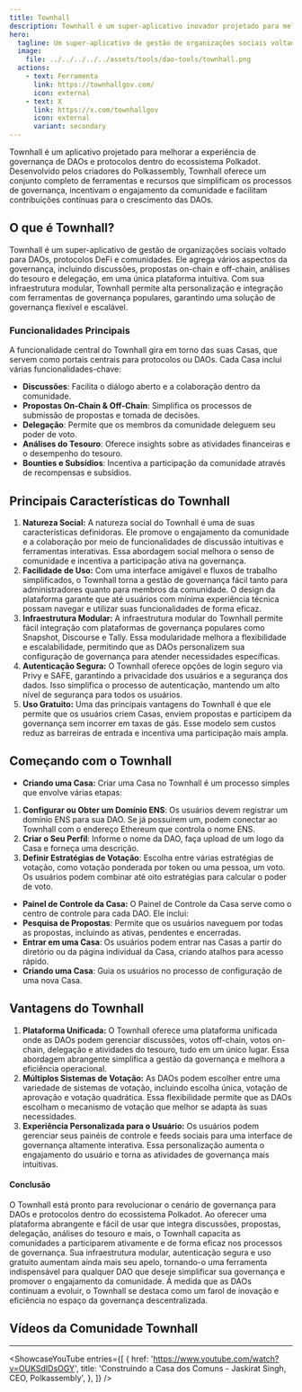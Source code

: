 ```yaml
---
title: Townhall
description: Townhall é um super-aplicativo inovador projetado para melhorar a experiência de governança de Organizações Autônomas Descentralizadas (DAOs) e protocolos dentro do ecossistema Polkadot e além.
hero:
  tagline: Um super-aplicativo de gestão de organizações sociais voltado para DAOs, protocolos DeFi e comunidades.
  image: 
    file: ../../../../../assets/tools/dao-tools/townhall.png
  actions:
    - text: Ferramenta
      link: https://townhallgov.com/
      icon: external
    - text: X
      link: https://x.com/townhallgov
      icon: external
      variant: secondary
---
```



Townhall é um aplicativo projetado para melhorar a experiência de governança de DAOs e protocolos dentro do ecossistema Polkadot. 
Desenvolvido pelos criadores do Polkassembly, Townhall oferece um conjunto completo de ferramentas e recursos que simplificam os processos de governança, incentivam o engajamento da comunidade e facilitam contribuições contínuas para o crescimento das DAOs. 

## O que é Townhall?
Townhall é um super-aplicativo de gestão de organizações sociais voltado para DAOs, protocolos DeFi e comunidades. Ele agrega vários aspectos da governança, incluindo discussões, propostas on-chain e off-chain, análises do tesouro e delegação, em uma única plataforma intuitiva. Com sua infraestrutura modular, Townhall permite alta personalização e integração com ferramentas de governança populares, garantindo uma solução de governança flexível e escalável.

### Funcionalidades Principais
A funcionalidade central do Townhall gira em torno das suas Casas, que servem como portais centrais para protocolos ou DAOs. Cada Casa inclui várias funcionalidades-chave:
- **Discussões**: Facilita o diálogo aberto e a colaboração dentro da comunidade.
- **Propostas On-Chain & Off-Chain**: Simplifica os processos de submissão de propostas e tomada de decisões.
- **Delegação**: Permite que os membros da comunidade deleguem seu poder de voto.
- **Análises do Tesouro**: Oferece insights sobre as atividades financeiras e o desempenho do tesouro.
- **Bounties e Subsídios**: Incentiva a participação da comunidade através de recompensas e subsídios.

## Principais Características do Townhall
1. **Natureza Social:** A natureza social do Townhall é uma de suas características definidoras. Ele promove o engajamento da comunidade e a colaboração por meio de funcionalidades de discussão intuitivas e ferramentas interativas. Essa abordagem social melhora o senso de comunidade e incentiva a participação ativa na governança.
2. **Facilidade de Uso:** Com uma interface amigável e fluxos de trabalho simplificados, o Townhall torna a gestão de governança fácil tanto para administradores quanto para membros da comunidade. O design da plataforma garante que até usuários com mínima experiência técnica possam navegar e utilizar suas funcionalidades de forma eficaz.
3. **Infraestrutura Modular:** A infraestrutura modular do Townhall permite fácil integração com plataformas de governança populares como Snapshot, Discourse e Tally. Essa modularidade melhora a flexibilidade e escalabilidade, permitindo que as DAOs personalizem sua configuração de governança para atender necessidades específicas.
4. **Autenticação Segura:** O Townhall oferece opções de login seguro via Privy e SAFE, garantindo a privacidade dos usuários e a segurança dos dados. Isso simplifica o processo de autenticação, mantendo um alto nível de segurança para todos os usuários.
5. **Uso Gratuito:** Uma das principais vantagens do Townhall é que ele permite que os usuários criem Casas, enviem propostas e participem da governança sem incorrer em taxas de gás. Esse modelo sem custos reduz as barreiras de entrada e incentiva uma participação mais ampla.

## Começando com o Townhall
- **Criando uma Casa:**
Criar uma Casa no Townhall é um processo simples que envolve várias etapas:
1. **Configurar ou Obter um Domínio ENS**: Os usuários devem registrar um domínio ENS para sua DAO. Se já possuírem um, podem conectar ao Townhall com o endereço Ethereum que controla o nome ENS.
2. **Criar o Seu Perfil**: Informe o nome da DAO, faça upload de um logo da Casa e forneça uma descrição.
3. **Definir Estratégias de Votação**: Escolha entre várias estratégias de votação, como votação ponderada por token ou uma pessoa, um voto. Os usuários podem combinar até oito estratégias para calcular o poder de voto.

- **Painel de Controle da Casa:**
O Painel de Controle da Casa serve como o centro de controle para cada DAO. Ele inclui:
- **Pesquisa de Propostas**: Permite que os usuários naveguem por todas as propostas, incluindo as ativas, pendentes e encerradas.
- **Entrar em uma Casa**: Os usuários podem entrar nas Casas a partir do diretório ou da página individual da Casa, criando atalhos para acesso rápido.
- **Criando uma Casa**: Guia os usuários no processo de configuração de uma nova Casa.

## Vantagens do Townhall
1. **Plataforma Unificada:** O Townhall oferece uma plataforma unificada onde as DAOs podem gerenciar discussões, votos off-chain, votos on-chain, delegação e atividades do tesouro, tudo em um único lugar. Essa abordagem abrangente simplifica a gestão da governança e melhora a eficiência operacional.
2. **Múltiplos Sistemas de Votação:** As DAOs podem escolher entre uma variedade de sistemas de votação, incluindo escolha única, votação de aprovação e votação quadrática. Essa flexibilidade permite que as DAOs escolham o mecanismo de votação que melhor se adapta às suas necessidades.
3. **Experiência Personalizada para o Usuário:** Os usuários podem gerenciar seus painéis de controle e feeds sociais para uma interface de governança altamente interativa. Essa personalização aumenta o engajamento do usuário e torna as atividades de governança mais intuitivas.

#### Conclusão
O Townhall está pronto para revolucionar o cenário de governança para DAOs e protocolos dentro do ecossistema Polkadot. Ao oferecer uma plataforma abrangente e fácil de usar que integra discussões, propostas, delegação, análises do tesouro e mais, o Townhall capacita as comunidades a participarem ativamente e de forma eficaz nos processos de governança. Sua infraestrutura modular, autenticação segura e uso gratuito aumentam ainda mais seu apelo, tornando-o uma ferramenta indispensável para qualquer DAO que deseje simplificar sua governança e promover o engajamento da comunidade. À medida que as DAOs continuam a evoluir, o Townhall se destaca como um farol de inovação e eficiência no espaço da governança descentralizada.

## Vídeos da Comunidade Townhall
------------
<ShowcaseYouTube
  entries={[
    {
      href: 'https://www.youtube.com/watch?v=OUKSdIDsOGY',
      title: 'Construindo a Casa dos Comuns - Jaskirat Singh, CEO, Polkassembly',
    },
  ]} />
